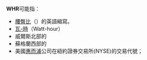 '''WHR'''可能指：
* [[腰臀比|腰臀比]]（{{lang|en|Waist-hip ratio}}）的英語縮寫。
* [[瓦-時|瓦-時]]（Watt-hour）
* 威爾斯北部的{{link-en|威爾斯高地鐵路|Welsh Highland Railway}}
* 蘇格蘭西部的{{link-en|高地西部鐵路|West Highland Line}}
* 美國[[惠而浦|惠而浦]]公司在紐約證券交易所(NYSE)的交易代號；

{{disambig|cat=三字拉丁字母縮寫消歧義}}